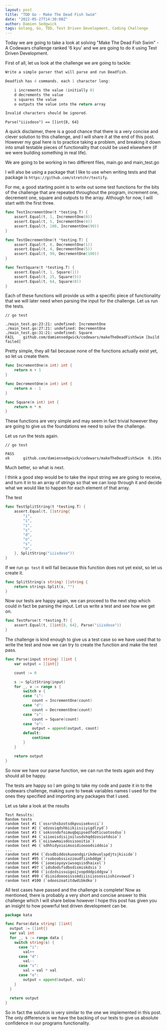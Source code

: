```yaml
---
layout: post
title: "TDD Go - Make The Dead Fish Swim"
date: "2022-05-27T14:30:00Z"
author: Damien Sedgwick
tags: Golang, Go, TDD, Test Driven Development, Coding Challenge
---
```


Today we are going to take a look at solving "Make The Dead Fish Swim" - A Codewars challenge ranked '6 kyu' and we are going to do it using Test Driven 
Development.

First of all, let us look at the challenge we are going to tackle:

```go
Write a simple parser that will parse and run Deadfish.

Deadfish has 4 commands, each 1 character long:

    i increments the value (initially 0)
    d decrements the value
    s squares the value
    o outputs the value into the return array

Invalid characters should be ignored.
```

`Parse("iiisdoso") == []int{8, 64}`

A quick disclaimer, there is a good chance that there is a very concise and clever solution to this challenge, and I will share it at the end of this post.
However my goal here is to practice taking a problem, and breaking it down into small testable pieces of functionality that could be used elsewhere (if we
were building something in real life).

We are going to be working in two different files, main.go and main_test.go

I will also be using a package that I like to use when writing tests and that package is `https://github.com/stretchr/testify`.

For me, a good starting point is to write out some test functions for the bits of the challenge that are repeated throughout the program, increment one,
decrement one, square and outputs to the array. Although for now, I will start with the first three.

```go
func TestIncrementOne(t *testing.T) {
	assert.Equal(t, 1, IncrementOne(0))
	assert.Equal(t, 5, IncrementOne(4))
	assert.Equal(t, 100, IncrementOne(99))
}

func TestDecrementOne(t *testing.T) {
	assert.Equal(t, 0, DecrementOne(1))
	assert.Equal(t, 4, DecrementOne(5))
	assert.Equal(t, 99, DecrementOne(100))
}

func TestSquare(t *testing.T) {
	assert.Equal(t, 1, Square(1))
	assert.Equal(t, 25, Square(5))
	assert.Equal(t, 64, Square(8))
}
```

Each of these functions will provide us with a specific piece of functionality that we will later need when parsing the input for the challenge. Let us run
the tests.

```
// go test

./main_test.go:23:21: undefined: IncrementOne
./main_test.go:27:21: undefined: DecrementOne
./main_test.go:31:21: undefined: Square
FAIL	github.com/damiensedgwick/codewars/makeTheDeadFishSwim [build failed]
```

Pretty simple, they all fail because none of the functions actually exist yet, so let us create them.

```go
func IncrementOne(n int) int {
	return n + 1
}

func DecrementOne(n int) int {
	return n - 1
}

func Square(n int) int {
	return n * n
}
```

These functions are very simple and may seem in fact trivial however they are going to give us the foundations we need to solve the challenge. 

Let us run the tests again.

```
// go test

PASS
ok  	github.com/damiensedgwick/codewars/makeTheDeadFishSwim	0.195s
```

Much better, so what is next.

I think a good step would be to take the input string we are going to receive, and turn it in to an array of strings so that we can loop through it and
decide what we would like to happen for each element of that array.

The test

```go
func TestSplitString(t *testing.T) {
	assert.Equal(t, []string{
		"i",
		"i",
		"i",
		"s",
		"d",
		"o",
		"s",
		"o",
	}, SplitString("iiisdoso"))
}
```

If we run `go test` it will fail because this function does not yet exist, so let us create it.

```go
func SplitString(s string) []string {
	return strings.Split(s, "")
}
```

Now our tests are happy again, we can proceed to the next step which could in fact be parsing the input. Let us write a test and see how we get on.

```go
func TestParse(t *testing.T) {
	assert.Equal(t, []int{8, 64}, Parse("iiisdoso"))
}
```

The challenge is kind enough to give us a test case so we have used that to write the test and now we can try to create the function and make the test pass.

```go
func Parse(input string) []int {
	var output = []int{}

	count := 0

	s := SplitString(input)
	for _, v := range s {
		switch v {
		case "i":
			count = IncrementOne(count)
		case "d":
			count = DecrementOne(count)
		case "s":
			count = Square(count)
		case "o":
			output = append(output, count)
		default:
			continue
		}
	}

	return output
}
```

So now we have our parse function, we can run the tests again and they should all be happy.

The tests are happy so I am going to take my code and paste it in to the codewars challenge, making sure to tweak variables names I used for the ones they
specified and importing any packages that I used.

Let us take a look at the results

```
Test Results:
Random tests
random test #1 (`ossrshsbzotsdkpvuisekvcci`)
random test #2 (`odzosiqdshbiikiisiiyigdlzyd`)
random test #3 (`sokssndofoimuqbqipsedfodticuotosdso`)
random test #4 (`siiooisdisijoilusdshqddzosiotdoio`)
random test #5 (`oiiswwmaisdosisooitio`)
random test #6 (`sdhhidyoioimsoidioooodsiddoio`)
...
random test #94 (`dssdbiddoskuoondgirikdeuolspdjtsjkisido`)
random test #95 (`rsoboobssixzzoudfiinbddgm`)
random test #96 (`iooeioyoyviwsoqsisdhaixxl`)
random test #97 (`idsdodsfsdbxdismiskdsis`)
random test #98 (`icdzdsissuigoijvopdddpiddgsw`)
random test #99 (`diioidooooisssmdiiisiiosossiiohivvowud`)
random test #100 (`odooszoatitdwdibkdko`)
```

All test cases have passed and the challenge is complete! Now as mentioned, there is probably a very short and concise answer to this challenge which I will
share below however I hope this post has given you an insight to how powerful test driven development can be.

```go
package kata

func Parse(data string) []int{
  output := []int{}
  var val int
  for _, s := range data {
    switch string(s) {
      case "i":
        val++
      case "d":
        val--
      case "s":
        val = val * val
      case "o":
        output = append(output, val)
    }
  }
  
  return output
}
```

So in fact the solution is very similar to the one we implemented in this post. The only difference is we have the backing of our tests to give us absolute
confidence in our programs functionality.